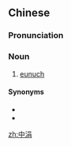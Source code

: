 ==Chinese==
{{zh-forms}}

===Pronunciation===
{{zh-pron
|m=zhōngjuān
|c=zung1 gyun1
|cat=n
}}

===Noun===
{{zh-noun}}

# {{lb|zh|archaic}} [[eunuch]]

====Synonyms====
* {{zh-l|太監}}
* {{zh-l|宦官}}

[[zh:中涓]]